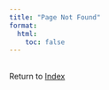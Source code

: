 ```yaml
---
title: "Page Not Found"
format:
  html:
    toc: false
---
```


 <style>
body {
  background-image: url('https://deep-image.ai/blog/content/images/2024/04/404-base.png');
  background-repeat: repeat;
}
</style> 

<br>
Return to <a href="https://alexpgroot.github.io/index.html"> Index </a>
